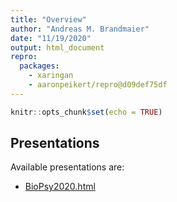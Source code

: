 ```yaml
---
title: "Overview"
author: "Andreas M. Brandmaier"
date: "11/19/2020"
output: html_document
repro:
  packages:
    - xaringan
    - aaronpeikert/repro@d09def75df
---
```


```r
knitr::opts_chunk$set(echo = TRUE)
```

## Presentations

Available presentations are:

- [BioPsy2020.html](BioPsy2020.html)
